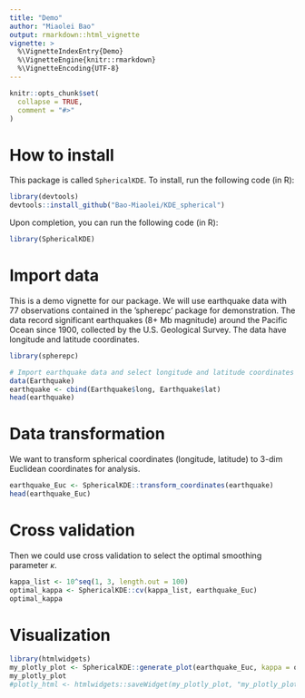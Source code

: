 ```yaml
---
title: "Demo"
author: "Miaolei Bao" 
output: rmarkdown::html_vignette
vignette: >
  %\VignetteIndexEntry{Demo}
  %\VignetteEngine{knitr::rmarkdown}
  %\VignetteEncoding{UTF-8}
---
```


```r
knitr::opts_chunk$set(
  collapse = TRUE,
  comment = "#>"
)
```

# How to install
This package is called `SphericalKDE`. To install, run the following code (in R):

```r
library(devtools)
devtools::install_github("Bao-Miaolei/KDE_spherical")
```

Upon completion, you can run the following code (in R):
```r
library(SphericalKDE)
```

# Import data
This is a demo vignette for our package. We will use earthquake data with 77 observations contained in the ’spherepc’ package for demonstration. The data record significant earthquakes (8+ Mb magnitude) around the Pacific Ocean since 1900, collected by the U.S. Geological Survey. The data have longitude and latitude coordinates. 

```r
library(spherepc)

# Import earthquake data and select longitude and latitude coordinates
data(Earthquake)
earthquake <- cbind(Earthquake$long, Earthquake$lat)
head(earthquake)
```

# Data transformation

We want to transform spherical coordinates (longitude, latitude) to 3-dim Euclidean coordinates for analysis.

```r
earthquake_Euc <- SphericalKDE::transform_coordinates(earthquake)
head(earthquake_Euc)
```

# Cross validation

Then we could use cross validation to select the optimal smoothing parameter $\kappa$.
```r
kappa_list <- 10^seq(1, 3, length.out = 100)
optimal_kappa <- SphericalKDE::cv(kappa_list, earthquake_Euc)
optimal_kappa
```

# Visualization
```r
library(htmlwidgets)
my_plotly_plot <- SphericalKDE::generate_plot(earthquake_Euc, kappa = optimal_kappa)
my_plotly_plot
#plotly_html <- htmlwidgets::saveWidget(my_plotly_plot, "my_plotly_plot.html")
```

